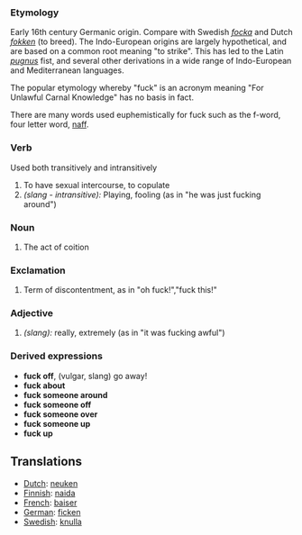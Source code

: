 ===Etymology===
Early 16th century Germanic origin.  Compare with Swedish ''[[focka]]'' and Dutch ''[[fokken]]'' (to breed). The Indo-European origins are largely hypothetical, and are based on a common root meaning "to strike".  This has led to the Latin ''[[pugnus]]'' fist, and several other derivations in a wide range of Indo-European and Mediterranean languages.

The popular etymology whereby "fuck" is an acronym meaning "For Unlawful Carnal Knowledge" has no basis in fact.

There are many words used euphemistically for fuck such as the f-word, four letter word, [[naff]].

===Verb===
Used both transitively and intransitively
#To have sexual intercourse, to copulate
#''(slang - intransitive):'' Playing, fooling (as in "he was just fucking around")
===Noun===
#The act of coition
===Exclamation===
#Term of discontentment, as in "oh fuck!","fuck this!"
===Adjective===
#''(slang):'' really, extremely (as in "it was fucking awful")

===Derived expressions===
*'''fuck off''', (vulgar, slang) go away!
*'''fuck about'''
*'''fuck someone around'''
*'''fuck someone off'''
*'''fuck someone over'''
*'''fuck someone up'''
*'''fuck up'''

==Translations==
*[[Dutch]]: [[neuken]]
*[[Finnish]]: [[naida]]
*[[French]]: [[baiser]]
*[[German]]: [[ficken]]
*[[Swedish]]: [[knulla]]